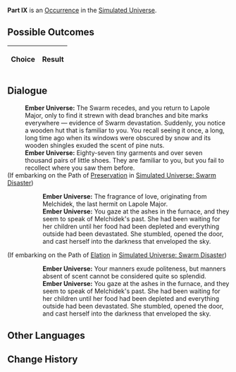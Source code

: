 {{Simulated Universe Event Infobox
|title         = Part IX
|image         = 1.png
|type          =
|domains_su    = 
|domains_ext   = 
|domains_swarm = 
|domains_gng   = 
|requirements  =
|prev          = 
|next          = 
|indexRewards  =
|characters    = 
}}
'''Part IX''' is an [[Simulated Universe/Occurrence|Occurrence]] in the [[Simulated Universe]].

==Possible Outcomes==
{| class="article-table"
!Choice
!Result

|}

<!--
==Gameplay Notes==

-->
==Dialogue==
{{Dialogue Start}}
:'''Ember Universe:''' The Swarm recedes, and you return to Lapole Major, only to find it strewn with dead branches and bite marks everywhere &mdash; evidence of Swarm devastation. Suddenly, you notice a wooden hut that is familiar to you. You recall seeing it once, a long, long time ago when its windows were obscured by snow and its wooden shingles exuded the scent of pine nuts.
:'''Ember Universe:''' Eighty-seven tiny garments and over seven thousand pairs of little shoes. They are familiar to you, but you fail to recollect where you saw them before.
;(If embarking on the Path of [[Simulated Universe/Paths#Preservation|Preservation]] in [[Simulated Universe: Swarm Disaster]])
:{{SU Special Dialogue|Preservation|Before entering, take a big whiff.|These have never been worn, so they have absolutely no smell.}}
::'''Ember Universe:''' The fragrance of love, originating from Melchidek, the last hermit on Lapole Major.
::'''Ember Universe:''' You gaze at the ashes in the furnace, and they seem to speak of Melchidek's past. She had been waiting for her children until her food had been depleted and everything outside had been devastated. She stumbled, opened the door, and cast herself into the darkness that enveloped the sky.
;(If embarking on the Path of [[Simulated Universe/Paths#Elation|Elation]] in [[Simulated Universe: Swarm Disaster]])
:{{SU Special Dialogue|Elation|Before entering, take off your shoes!|The ones on your feet are different, try to refrain from smelling them.}}
::'''Ember Universe:''' Your manners exude politeness, but manners absent of scent cannot be considered quite so splendid.
::'''Ember Universe:''' You gaze at the ashes in the furnace, and they seem to speak of Melchidek's past. She had been waiting for her children until her food had been depleted and everything outside had been devastated. She stumbled, opened the door, and cast herself into the darkness that enveloped the sky.
{{Dialogue End}}

==Other Languages==
{{Other Languages
|en   = Part IX
|zhs  = 其九
|zht  = 其九
|ja   = その9
|ko   = IX
|es   = Parte IX
|fr   = Partie IX
|ru   = IX
|th   = ตอน 9
|vi   = Phần 9
|de   = Teil 9
|id   = Bagian IX
|pt   = Parte IX
}}

==Change History==
{{Change History|1.0}}
